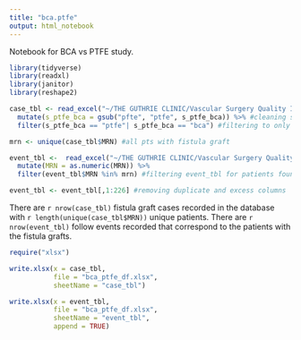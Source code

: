 ```yaml
---
title: "bca.ptfe"
output: html_notebook
---
```


Notebook for BCA vs PTFE study. 

```r
library(tidyverse)
library(readxl)
library(janitor)
library(reshape2)
```


```r
case_tbl <- read_excel("~/THE GUTHRIE CLINIC/Vascular Surgery Quality Improvement and Research - PTFE and BCA/copy_for_data_collection_20210217.xlsx", sheet = "AV Access Pt List") %>%
  mutate(s_ptfe_bca = gsub("pfte", "ptfe", s_ptfe_bca)) %>% #cleaning s_ptfe_bca table
  filter(s_ptfe_bca == "ptfe"| s_ptfe_bca == "bca") #filtering to only include ptfe and bca cases 

mrn <- unique(case_tbl$MRN) #all pts with fistula graft 

event_tbl <-  read_excel("~/THE GUTHRIE CLINIC/Vascular Surgery Quality Improvement and Research - PTFE and BCA/copy_for_data_collection_20210217.xlsx", sheet = "AV Access Long Term ") %>%
  mutate(MRN = as.numeric(MRN)) %>%
  filter(event_tbl$MRN %in% mrn) #filtering event_tbl for patients found in case_tbl

event_tbl <- event_tbl[,1:226] #removing duplicate and excess columns
```

There are `r nrow(case_tbl)` fistula graft cases recorded in the database with `r length(unique(case_tbl$MRN))` unique patients. There are `r nrow(event_tbl)` follow events recorded that correspond to the patients with the fistula grafts. 


```r
require("xlsx")

write.xlsx(x = case_tbl,
           file = "bca_ptfe_df.xlsx",      
           sheetName = "case_tbl")

write.xlsx(x = event_tbl,
           file = "bca_ptfe_df.xlsx",      
           sheetName = "event_tbl",
           append = TRUE)

```
